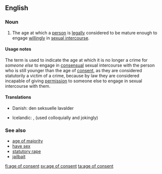 ==English==
{{wikipedia}}

===Noun===
{{en-noun|sg=[[age]] [[of]] [[consent]]|ages of consent}}

# {{legal}} The age at which a [[person]] is [[legally]] considered to be mature enough to engage [[willingly]] in [[sexual intercourse]].

====Usage notes====
The term is used to indicate the age at which it is no longer a crime for ''someone else'' to engage in [[consensual]] sexual intercourse with the person who is still younger than the age of [[consent]], as they are considered statutorily a victim of a crime, because by law they are considered incapable of giving [[permission]] to someone else to engage in sexual intercourse with them.

====Translations====
{{trans-top|an age at which one is legally mature enough to have sex}}
* Danish: den seksuelle lavalder
{{trans-mid}}
* Icelandic: {{t|is|samræðisaldur|m}}, {{t|is|lögriðilsaldur|m}} (used colloquially and jokingly)
{{trans-bottom}}

===See also===
* [[age of majority]]
* [[have sex]]
* [[statutory rape]]
* [[jailbait]]

[[fi:age of consent]]
[[sv:age of consent]]
[[ta:age of consent]]